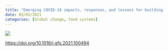 ```yaml
---
title: "Emerging COVID-19 impacts, responses, and lessons for building resilience in the seafood system"
date: 03/03/2021
categories: [Global change, food systems]
---
```


![](love-et-al-2021.jpg)

<https://doi.org/10.1016/j.gfs.2021.100494>
